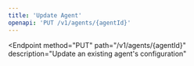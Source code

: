 ```yaml
---
title: 'Update Agent'
openapi: 'PUT /v1/agents/{agentId}'
---
```


<Endpoint
  method="PUT"
  path="/v1/agents/{agentId}"
  description="Update an existing agent's configuration"
>
  <RequestBody
    description="Update agent configuration"
    required
    contentType="application/json"
    schemaRef="#/components/schemas/UpdateAgent"
  />
  <ResponseFields>
    <ResponseField
      status="200"
      description="Agent updated successfully"
      contentType="application/json"
      schemaRef="#/components/schemas/AgentResponse"
    />
    <ResponseField
      status="400"
      description="Unexpected error"
      contentType="application/json"
      schemaRef="#/components/schemas/Error"
    />
  </ResponseFields>
</Endpoint>

